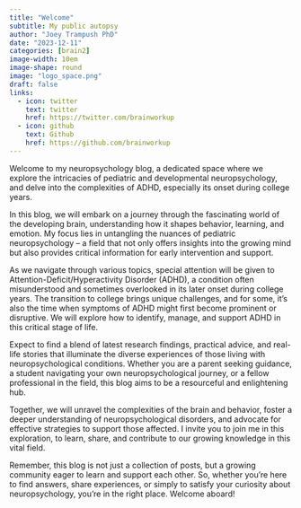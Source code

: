 ```yaml
---
title: "Welcome"
subtitle: My public autopsy
author: "Joey Trampush PhD"
date: "2023-12-11"
categories: [brain2]
image-width: 10em
image-shape: round
image: "logo_space.png"
draft: false
links:
  - icon: twitter
    text: twitter
    href: https://twitter.com/brainworkup
  - icon: github
    text: Github
    href: https://github.com/brainworkup
---
```


Welcome to my neuropsychology blog, a dedicated space where we explore the intricacies of pediatric and developmental neuropsychology, and delve into the complexities of ADHD, especially its onset during college years.

In this blog, we will embark on a journey through the fascinating world of the developing brain, understanding how it shapes behavior, learning, and emotion. My focus lies in untangling the nuances of pediatric neuropsychology – a field that not only offers insights into the growing mind but also provides critical information for early intervention and support.

As we navigate through various topics, special attention will be given to Attention-Deficit/Hyperactivity Disorder (ADHD), a condition often misunderstood and sometimes overlooked in its later onset during college years. The transition to college brings unique challenges, and for some, it's also the time when symptoms of ADHD might first become prominent or disruptive. We will explore how to identify, manage, and support ADHD in this critical stage of life.

Expect to find a blend of latest research findings, practical advice, and real-life stories that illuminate the diverse experiences of those living with neuropsychological conditions. Whether you are a parent seeking guidance, a student navigating your own neuropsychological journey, or a fellow professional in the field, this blog aims to be a resourceful and enlightening hub.

Together, we will unravel the complexities of the brain and behavior, foster a deeper understanding of neuropsychological disorders, and advocate for effective strategies to support those affected. I invite you to join me in this exploration, to learn, share, and contribute to our growing knowledge in this vital field.

Remember, this blog is not just a collection of posts, but a growing community eager to learn and support each other. So, whether you're here to find answers, share experiences, or simply to satisfy your curiosity about neuropsychology, you're in the right place. Welcome aboard!

